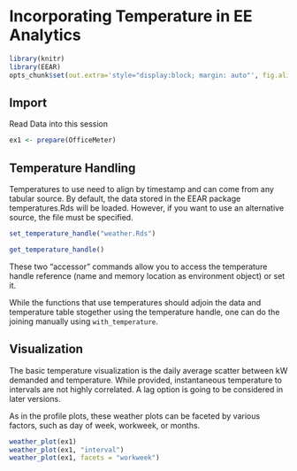 <!--
%\VignetteEngine{knitr::docco_linear}
%\VignetteIndexEntry{An Introduction to the SMUD Package}
-->

Incorporating Temperature in EE Analytics
========================================================

```r
library(knitr)
library(EEAR)
opts_chunk$set(out.extra='style="display:block; margin: auto"', fig.align="center")
```

Import
--------------------------------------------------------
Read Data into this session

```r
ex1 <- prepare(OfficeMeter)
```

Temperature Handling
--------------------------------------------------------

Temperatures to use need to align by timestamp and can come from any tabular source. By default, the data stored in the EEAR package temperatures.Rds will be loaded. However, if you want to use an alternative source, the file must be specified.


```r
set_temperature_handle("weather.Rds")
```
```r
get_temperature_handle()
```

These two "accessor" commands allow you to access the temperature handle reference (name and memory location as environment object) or set it. 

While the functions that use temperatures should adjoin the data and temperature table stogether using the temperature handle, one can do the joining manually using `with_temperature`. 


Visualization
---------------------------------------------------

The basic temperature visualization is the daily average scatter between kW demanded and temperature. While provided, instantaneous temperature to intervals are not highly correlated. A lag option is going to be considered in later versions.

As in the profile plots, these weather plots can be faceted by various factors, such as day of week, workweek, or months.

```r
weather_plot(ex1)
weather_plot(ex1, "interval")
weather_plot(ex1, facets = "workweek")
```
